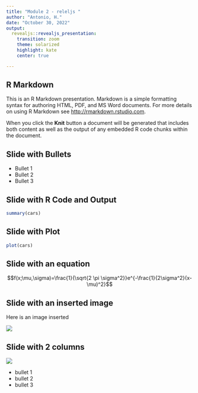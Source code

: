 ```yaml
---
title: "Module 2 - releljs "
author: "Antonio, H."
date: "October 30, 2022"
output: 
  revealjs::revealjs_presentation:
    transition: zoom
    theme: solarized
    highlight: kate
    center: true

---
```


## R Markdown

This is an R Markdown presentation. Markdown is a simple formatting syntax for authoring HTML, PDF, and MS Word documents. For more details on using R Markdown see <http://rmarkdown.rstudio.com>.

When you click the **Knit** button a document will be generated that includes both content as well as the output of any embedded R code chunks within the document.

## Slide with Bullets

- Bullet 1
- Bullet 2
- Bullet 3

## Slide with R Code and Output

```r
summary(cars)
```

## Slide with Plot

```r
plot(cars)
```

## Slide with an equation

$$f(x;\mu,\sigma)=\frac{1}{\sqrt{2 \pi \sigma^2}}e^{-\frac{1}{2\sigma^2}(x-\mu)^2}$$

## Slide with an inserted image {.flexbox .vcenter}

Here is an image inserted

![](sunstar.png)

## Slide with 2 columns {.columns-2}


![](sunstar.png)

- bullet 1
- bullet 2
- bullet 3
